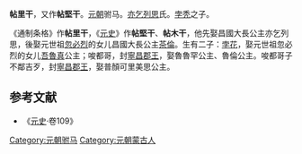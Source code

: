 '''帖里干'''，又作'''帖堅干'''。[[元朝|元朝]]驸马。[[亦乞列思|亦乞列思]]氏。[[孛秃|孛秃]]之子。

《通制条格》作'''帖里干'''，《[[元史|元史]]》作'''帖堅干'''、'''帖木干'''，他先娶昌國大長公主亦乞列思，後娶元世祖[[忽必烈|忽必烈]]的女儿昌國大長公主[[茶倫|茶倫]]。生有二子：[[孛花|孛花]]，娶元世祖忽必烈的女儿[[吾魯真|吾魯真]]公主；唆都哥，封[[寧昌郡王|寧昌郡王]]，娶魯魯罕公主、魯倫公主。唆都哥子不鄰吉歹，封[[寧昌郡王|寧昌郡王]]，娶普顏可里美思公主。

==参考文献==
*《[[元史|元史]]·卷109》

{{DEFAULTSORT:T}}
[[Category:元朝驸马|Category:元朝驸马]]
[[Category:元朝蒙古人|Category:元朝蒙古人]]